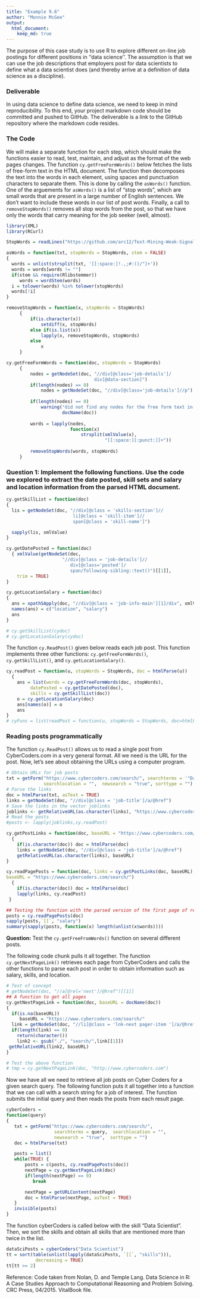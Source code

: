 ```yaml
---
title: "Example 9.6"
author: "Monnie McGee"
output: 
  html_document:
    keep_md: true
---
```



The purpose of this case study is to use R to explore different on-line job postings for different positions in ''data science''. The assumption is that we can use the job descriptions that employers post for data scientists to define what a data scientist does (and thereby arrive at a definition of data science as a discipline).

### Deliverable
In using data science to define data science, we need to keep in mind reproducibility. To this end, your project markdown code should be committed and pushed to GitHub. The deliverable is a link to the GitHub repository where the markdown code resides. 

### The Code
 We will make a separate function for each step, which should make the functions easier to read, test, maintain, and adjust as the format of the web pages changes. The function `cy.getFreeFormWords()` below fetches the lists of free-form text in the HTML document. The function then decomposes the text into the words in each element, using spaces and punctuation characters to separate them. This is done by calling the `asWords()` function. One of the arguements for `asWords()` is a list of "stop words", which are small words that are present in a large number of English sentences. We don't want to include these words in our list of post words. Finally, a call to `removeStopWords()` removes all stop words from the post, so that we have only the words that carry meaning for the job seeker (well, almost).

```r
library(XML)
library(RCurl)
```


```r
StopWords = readLines("https://github.com/arc12/Text-Mining-Weak-Signals/wiki/Standard-set-of-english-stopwords")

asWords = function(txt, stopWords = StopWords, stem = FALSE)
{
  words = unlist(strsplit(txt, '[[:space:]!.,;#:()/"]+'))
  words = words[words != ""]
  if(stem && require(Rlibstemmer))
     words = wordStem(words)
  i = tolower(words) %in% tolower(stopWords)
  words[!i]
}

removeStopWords = function(x, stopWords = StopWords) 
     {
         if(is.character(x))
             setdiff(x, stopWords)
         else if(is.list(x))
             lapply(x, removeStopWords, stopWords)
         else
             x
     }

cy.getFreeFormWords = function(doc, stopWords = StopWords)
     {
         nodes = getNodeSet(doc, "//div[@class='job-details']/
                                 div[@data-section]")
         if(length(nodes) == 0) 
             nodes = getNodeSet(doc, "//div[@class='job-details']//p")
         
         if(length(nodes) == 0) 
             warning("did not find any nodes for the free form text in ",
                     docName(doc))
         
         words = lapply(nodes,
                        function(x)
                            strsplit(xmlValue(x), 
                                     "[[:space:][:punct:]]+"))
         
         removeStopWords(words, stopWords)
     }

```

### Question 1: Implement the following functions. Use the code we explored to extract the date posted, skill sets and salary and location information from the parsed HTML document.

```r
cy.getSkillList = function(doc)
{
  lis = getNodeSet(doc, "//div[@class = 'skills-section']//
                         li[@class = 'skill-item']//
                         span[@class = 'skill-name']")

  sapply(lis, xmlValue)
}

cy.getDatePosted = function(doc)
  { xmlValue(getNodeSet(doc, 
                     "//div[@class = 'job-details']//
                        div[@class='posted']/
                        span/following-sibling::text()")[[1]],
    trim = TRUE) 
}

cy.getLocationSalary = function(doc)
{
  ans = xpathSApply(doc, "//div[@class = 'job-info-main'][1]/div", xmlValue)
  names(ans) = c("location", "salary")
  ans
}

# cy.getSkillList(cydoc)
# cy.getLocationSalary(cydoc)
```

The function `cy.ReadPost()` given below reads each job post. This function implements three other functions: `cy.getFreeFormWords()`, `cy.getSkillList()`, and `cy.getLocationSalary()`.

```r
cy.readPost = function(u, stopWords = StopWords, doc = htmlParse(u))
  {
    ans = list(words = cy.getFreeFormWords(doc, stopWords),
         datePosted = cy.getDatePosted(doc),
         skills = cy.getSkillList(doc))
    o = cy.getLocationSalary(doc)
    ans[names(o)] = o
    ans
}
# cyFuns = list(readPost = function(u, stopWords = StopWords, doc=htmlParse(u)))
```
### Reading posts programmatically
The function `cy.ReadPost()` allows us to read a single post from CyberCoders.com in a very general format. All we need is the URL for the post. Now, let's see about obtaining the URLs using a computer program.

```r
# Obtain URLs for job posts
txt = getForm("https://www.cybercoders.com/search/", searchterms = '"Data Scientist"',
              searchlocation = "",  newsearch = "true", sorttype = "")
# Parse the links
doc = htmlParse(txt, asText = TRUE)
links = getNodeSet(doc, "//div[@class = 'job-title']/a/@href")
# Save the links in the vector joblinks
joblinks <- getRelativeURL(as.character(links), "https://www.cybercoders.com/search/")
# Read the posts
#posts <- lapply(joblinks,cy.readPost)

cy.getPostLinks = function(doc, baseURL = "https://www.cybercoders.com/search/") 
  {
    if(is.character(doc)) doc = htmlParse(doc)
    links = getNodeSet(doc, "//div[@class = 'job-title']/a/@href") 
    getRelativeURL(as.character(links), baseURL)
}

cy.readPagePosts = function(doc, links = cy.getPostLinks(doc, baseURL),
baseURL = "https://www.cybercoders.com/search/")
  {
    if(is.character(doc)) doc = htmlParse(doc)
    lapply(links, cy.readPost)
 }

## Testing the function with the parsed version of the first page of results in object doc
posts = cy.readPagePosts(doc)
sapply(posts,`[[`, "salary")
summary(sapply(posts, function(x) length(unlist(x$words))))
```

**Question:** Test the `cy.getFreeFromWords()` function on several different posts.

The following code chunk pulls it all together. The function `cy.getNextPageLink()` retrieves each page from CyberCoders and calls the other functions to parse each post in order to obtain information such as salary, skills, and location.

```r
# Test of concept
# getNodeSet(doc, "//a[@rel='next']/@href")[[1]]
## A function to get all pages
cy.getNextPageLink = function(doc, baseURL = docName(doc))
{
  if(is.na(baseURL))
     baseURL = "https://www.cybercoders.com/search/"
  link = getNodeSet(doc, "//li[@class = 'lnk-next pager-item ']/a/@href")
  if(length(link) == 0)
    return(character())
    link2 <- gsub("./", "search/",link[[1]])
 getRelativeURL(link2, baseURL)
}

# Test the above function
# tmp = cy.getNextPageLink(doc, "http://www.cybercoders.com")
```

Now we have all we need to retrieve all job posts on Cyber Coders for a given search query. The following function puts it all together into a function that we can call with a search string for a job of interest. The function submits the initial query and then reads the posts from each result page.
```r
cyberCoders =
function(query)
{
   txt = getForm("https://www.cybercoders.com/search/",
                  searchterms = query,  searchlocation = "",
                  newsearch = "true",  sorttype = "")
   doc = htmlParse(txt)

   posts = list()
   while(TRUE) {
       posts = c(posts, cy.readPagePosts(doc))
       nextPage = cy.getNextPageLink(doc)
       if(length(nextPage) == 0)
          break

       nextPage = getURLContent(nextPage)
       doc = htmlParse(nextPage, asText = TRUE)
   }
   invisible(posts)
}
```

The function cyberCoders is called below with the skill "Data Scientist". Then, we sort the skills and obtain all skills that are mentioned more than twice in the list.

```r
dataSciPosts = cyberCoders("Data Scientist")
tt = sort(table(unlist(lapply(dataSciPosts, `[[`, "skills"))),
           decreasing = TRUE)
tt[tt >= 2]
```


Reference:
Code taken from Nolan, D. and Temple Lang. Data Science in R: A Case Studies Approach to Computational Reasoning and Problem Solving. CRC Press, 04/2015. VitalBook file.
